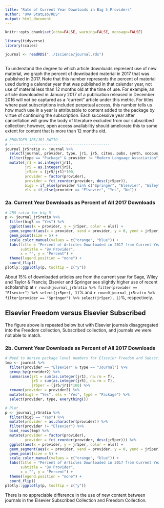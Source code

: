 ```yaml
---
title: "Rate of Current Year Downloads in Big 5 Providers"
author: "UVA StatLab/RDS"
output: html_document
---
```


```r
knitr::opts_chunk$set(echo=FALSE, warning=FALSE, message=FALSE)
```

```r
library(tidyverse)
library(scales)

journal <- readRDS("../1science/journal.rds")
  
```

To understand the degree to which article downloads represent use of new material, we graph the percent of downloaded material in 2017 that was published in 2017. Note that this number represents the percent of material used during a calendar year that was published in that calendar year, not use of material less than 12 months old at the time of use. For example, an article downloaded in January 2017 of a publication released in December 2016 will not be captured as a “current” article under this metric. For titles where past subscriptions included perpetual access, this number tells us how much use in a year is attributable to content added to the package by virtue of continuing the subscription. Each successive year after cancellation will grow the body of literature excluded from our subscribed collection; however, open access availability should ameliorate this to some extent for content that is more than 12 months old. 


```r
# PROVIDER JR5/JR1 RATIO ----
# ----------------------------------------------
journal_jr5ratio <- journal %>% 
  select(journal, provider, type, jr1, jr5, cites, pubs, synth, scopus, domain, field, jid) %>% 
  filter(type == "Package" & provider != "Modern Language Association") %>% 
  mutate(jr1 = as.integer(jr1),
         jr5 = as.integer(jr5),
         jr5per = (jr5/jr1)*100,
         provider = factor(provider),
         provider = fct_reorder(provider, desc(jr5per)),
         big5 = if_else(provider %in% c("Springer", "Elsevier", "Wiley", "Sage", "Taylor & Francis"), "Yes", "No"),
         els = if_else(provider == "Elsevier", "Yes", "No")) 
```

### 2a. Current Year Downloads as Percent of All 2017 Downloads

```r
# JR5 ratio for big 5
p <- journal_jr5ratio %>% 
  filter(big5 == "Yes") %>% 
  ggplot(aes(x = provider, y = jr5per, color = els)) + 
  geom_segment(aes(x = provider, xend = provider, y = 0, yend = jr5per), color = "grey", size = 1) +
  geom_point(size = 5) +
  scale_color_manual(values = c("orange", "blue")) +
  labs(title = "Percent of Articles Downloaded in 2017 from Current Year",
       subtitle = "By Provider",
       x = "", y = "Percent") +
  theme(legend.position = "none") +
  coord_flip() 
plotly::ggplotly(p, tooltip = c("y"))
```

About 15% of downloaded articles are from the current year for Sage, Wiley and Taylor & Francis; Elsevier and Springer see slightly higher use of recent scholarship at `r round(journal_jr5ratio %>% filter(provider == "Elsevier") %>% select(jr5per), 1)`% and `r round(journal_jr5ratio %>% filter(provider == "Springer") %>% select(jr5per), 1)`%, respectively.

## Elsevier Freedom versus Elsevier Subscribed

The figure above is repeated below but with Elsevier journals disaggregated into the Freedom collection, Subscribed collection, and journals we were not able to match. 

### 2b. Current Year Downloads as Percent of All 2017 Downloads


```r
# Need to derive package level numbers for Elsevier Freedom and Subscribed
tmp <- journal %>% 
  filter(provider == "Elsevier" & type == "Journal") %>% 
  group_by(provider2) %>% 
  summarise(jr1 = sum(as.integer(jr1), na.rm = T),
            jr5 = sum(as.integer(jr5), na.rm = T),
            jr5per = (jr5/jr1)*100) %>% 
  rename(provider = provider2) %>% 
  mutate(big5 = "Yes", els = "Yes", type = "Package") %>% 
  select(provider, type, everything()) 

# Plot
p <- journal_jr5ratio %>% 
  filter(big5 == "Yes") %>% 
  mutate(provider = as.character(provider)) %>% 
  filter(provider != "Elsevier") %>% 
  bind_rows(tmp) %>% 
  mutate(provider = factor(provider),
         provider = fct_reorder(provider, desc(jr5per))) %>% 
  ggplot(aes(x = provider, y = jr5per, color = els)) + 
  geom_segment(aes(x = provider, xend = provider, y = 0, yend = jr5per), color = "grey", size = 1) +
  geom_point(size = 5) +
  scale_color_manual(values = c("orange", "blue")) +
  labs(title = "Percent of Articles Downloaded in 2017 from Current Year",
       subtitle = "By Provider",
       x = "", y = "Percent") +
  theme(legend.position = "none") +
  coord_flip() 
plotly::ggplotly(p, tooltip = c("y"))
```

There is no appreciable difference in the use of new content between journals in the Elsevier Subscribed Collection and Freedom Collection.
